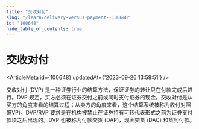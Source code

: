 ```yaml
---
title: "交收对付"
slug: "/learn/delivery-versus-payment--100648"
id: "100648"
hide_table_of_contents: true
---
```



# 交收对付

<ArticleMeta id={100648} updatedAt={'2023-09-26 13:58:51'} />
<div className='border-solid border-b border-t-0 my-4 border-[var(--ifm-color-gray-300)]' />

交收对付 (DVP) 是一种证券行业的结算方法，保证证券的转让只在付款完成后进行。DVP 规定，买方必须在证券交付之前或同时支付证券的现金。交收对付是从买方的角度来看的结算过程；从卖方的角度来看，这个结算系统被称为收付对照 (RVP)。DVP/RVP 要求是在机构被禁止在证券持有可转代表形式之前为证券支付款项之后出现的。DVP 也被称为付款交货 (DAP)，现金交货 (DAC) 和货到付款。
